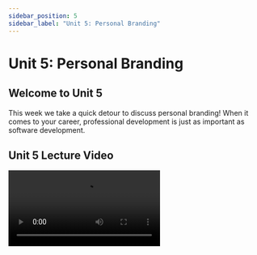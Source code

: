```yaml
---
sidebar_position: 5
sidebar_label: "Unit 5: Personal Branding"
---
```



# Unit 5: Personal Branding

## Welcome to Unit 5

This week we take a quick detour to discuss personal branding! When it comes to your career, professional development is just as important as software development.

## Unit 5 Lecture Video

<Video src="https://www.youtube.com/embed/O-2x0eAMPss" />

## Resume

### Parts of your Resume

Your resume should have the following parts:

- Header
    - Contact Info: Name, Phone, Non-UCI email
    - Links: LinkedIn, GitHub, Website
    - [Optional] City, State (not as relevant since most tech roles offer relocation)
- Education
    - “University of California, Irvine”
    - Graduation date (e.g. June 2024)
    - Major and Minor
    - GPA if above a 3.0
- Work Experience and/or Leadership Experience
    - Position
    - Date range of involvement (e.g. June 2021-September 2021)
    - Position and description of accomplishments
- Projects
    - Languages/frameworks used
    - Short description
    - Link to Github or website (if possible)

### Do's and Don'ts

<div style={{display: "flex", flexDirection: "row", justifyContent: "space-between", flexWrap: "wrap"}}>
  <div>
    Your resume <b>should</b> include:
    <ul>
      <li>Name</li>
      <li>Phone and non-edu email</li>
      <li>LinkedIn, GitHub, Website</li>
      <li>
          Education
          <ul>
            <li>“University of California, Irvine”</li>
            <li>Major</li>
            <li>Graduation date</li>
            <li>[Optional] GPA if above a 3.0</li>
          </ul>
      </li>
      <li>Work Experience</li>
      <li>Personal Projects</li>
      <li>Leadership Experience</li>
      <li>[Optional] Skills</li>
      <li>[Optional] Relevant coursework</li>
    </ul>
  </div>
  <div>
    Your resume should <b>NOT</b> include:
    <ul>
      <li>Profile picture</li>
      <li>Protected categories (race, gender, sexuality, etc.)</li>
      <li>Objective or Biography</li>
      <li>Unrelated hobbies</li>
      <li>2 column format</li>
      <li>Excessive design elements</li>
      <li>Random skill metric</li>
    </ul>
  </div>
</div>


### Tips

<div style={{display: "flex", flexDirection: "row", justifyContent: "space-between", flexWrap: "wrap"}}>
  <div>
    Content Tips
    <ul>
      <li>
        Use bullet points, not paragraphs
        <ul>
          <li>Get to the point</li>
        </ul>
      </li>
      <li>
        Use the <a href="https://www.inc.com/bill-murphy-jr/google-recruiters-say-these-5-resume-tips-including-x-y-z-formula-will-improve-your-odds-of-getting-hired-at-google.html" target="_blank">XYZ Formula</a>
        <ul>
          <li>Accomplished [X], as measured by [Y], by doing Z</li>
        </ul>
      </li>
      <li>Add lots of stats/numbers. Recruiters love stats!</li>
      <li>Cater to your audience</li>
      <li>Check for grammar</li>
    </ul>
  </div>
  <div>
    Design Tips
    <ul>
      <li>1 page, single column</li>
      <li>Clean, simple, and consistent</li>
      <li>Use the same font/font sizes</li>
      <li>Save as PDF</li>
      <li>Balance between text and white space</li>
      <li>You can make the margins smaller if you need more room</li>
    </ul>
  </div>
</div>

### Adding your Resume to your website

Now that you have a resume, let's add it to your website!  
First, export your resume as a `.pdf` file. 
There are two ways to add this `.pdf` file to your website:

**[Option 1]** You can either commit it to your project and push
```bash
mv <path to resume> chasec99.github.io/resume.pdf
cd chasec99.github.io
git add resume.pdf
git commit -m "Add resume"
```

OR

**[Option 2]** Go to your repo's GitHub page and upload the resume.pdf file
![Uploading a file to GitHub](../static/img/unit5/github-upload.png)

### Redirecting from GitHub's 404 page

You can access your resume by going to `username.github.io/resume.pdf`. 

But what happens if someone goes to `username.github.io/resume` without `.pdf` on the end? You'll get a 404 error!
This is because GitHub doesn't know where to send the user when they don't include the file extension. 

However, we can provide our own 404 page and have it immediately redirect to the desired location. 
The idea is this:

- User goes to `username.github.io/resume`
- GitHub returns `username.github.io/404.html`
- The 404.html page sees that the user attempted to go to `resume` and immediately redirects to `username.github.io/resume.pdf`

This all happens so fast, that the user will never actually see the 404 page.

Add your own `404.html` file to your project. 
Inside of the head add a `<script>` tag with code similar to the one below. 
The code inside of the `<script>` tag gets executed on page load.

```html
<!DOCTYPE html>
<html>
  <head>
    <meta charset="utf-8">
    <!-- TODO: Replace title with your website's name-->
    <title>Chase Carnaroli</title>
    <script type="text/javascript">
      // Dictionary that has all of your redirect rules
      // You can add additional redirects if you'd like
      // e.g. /resume -> /resume.pdf
      const redirects = {
        "resume": "resume.pdf"
      }

      // window.location.pathname -> Get the path -> /resume
      // .substring(1) -> remove the first character -> resume
      // .toLowerCase() -> make sure the path name is all lowercase       
      const path = window.location.pathname.substring(1).toLowerCase();

      const redirect = redirects[path];
      if (redirect) {
        // Redirect to the desired location
        window.location.replace(redirect);
      } else {
        // If the path doesn't exist, you can redirect to your main page
        // or you can remove this line of code if you just want to show the 404 page.
        window.location.replace("https://www.chasecarnaroli.com"); // TODO: add your website
      }
    </script>
  </head>
  <body>
    <h1>404 Not Found</h1>
  </body>
</html>
```

## LinkedIn

LinkedIn is a profession networking site that can help you land internships and full time roles. Sign up at [https://www.linkedin.com/signup/](https://www.linkedin.com/signup/)

Take sometime to fill out your profile!

### Update your LinkedIn URL

By default your LinkedIn URL is your name+random characters. This looks unprofessional. Thankfully, you can update the URL to be whatever you'd like! I'd recommend doing your first+last name.

- Navigate to [https://www.linkedin.com/public-profile/settings](https://www.linkedin.com/public-profile/settings)
- In the top right corner, edit your custom URL
  ![Adding a custom url on LinkedIn](../static/img/unit5/linkedin-custom-url.png)
    

## Assignment

This week, your assignment is to create a resume and a LinkedIn.

### Deliverables

**Required Tasks**

-  Create a LinkedIn
    -  Add your education
    -  Update your LinkedIn URL
-  Create a Resume with the following
    -  Your education
    -  Links to your website, LinkedIn, and GitHub
    -  Previous Work or Volunteer Experience
-  Add your resume to your website (e.g. `chasec99.github.io/resume.pdf`)

**Optional** **Stretch Goals**

- Post your LinkedIn url in the Discord thread and connect with others in the Fellowship!
- Sign up to review another resume on the submission form.

### Due Date

Monday, May 2 by 11:59pm

### Submission

Complete the [Google Form](https://docs.google.com/forms/d/e/1FAIpQLSe346dTGIyWBqGoFc3XNKbrXh5Aks2hsI5ME9ZDVbsGMWYWXQ/viewform?usp=sf_link).
Please use your UCI email. 

<iframe src="https://docs.google.com/forms/d/e/1FAIpQLSe346dTGIyWBqGoFc3XNKbrXh5Aks2hsI5ME9ZDVbsGMWYWXQ/viewform?embedded=true" width="100%" height="1800" frameBorder="0" marginHeight="0" marginWidth="0">Loading…</iframe>

## External Resources

- Resume
    - [XYZ Formula](https://www.inc.com/bill-murphy-jr/google-recruiters-say-these-5-resume-tips-including-x-y-z-formula-will-improve-your-odds-of-getting-hired-at-google.html)
    - [Capital One Resume Tips](https://www.capitalonecareers.com/6-resume-tips-from-a-tech-recruiter-cdev-101)
- LinkedIn
    - [LinkedIn Profile Tips](https://www.linkedin.com/business/sales/blog/profile-best-practices/17-steps-to-a-better-linkedin-profile-in-2017)